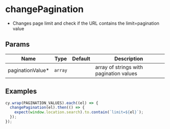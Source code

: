 # changePagination

- Changes page limit and check if the URL contains the limit=pagination value

## Params
|Name|Type|Default|Description|
|---|---|---|---|
|paginationValue&#42;|<code>array</code>|<code></code>|array of strings with pagination values

 ## Examples
 ```js
cy.wrap(PAGINATION_VALUES).each((el) => {
   changePagination(el).then(() => {
     expect(window.location.search).to.contain(`limit=${el}`);
   });
 });
```